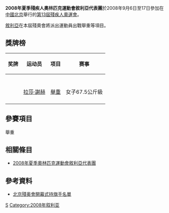 {{Infobox Country Paralympics
|NPC= SYR
|games= 2008年夏季
|competitors=30
|sports=7
|flagbearer=
|gold=
|silver=
|bronze=1
|total=1
|rank=69
|officials=
}}

'''2008年夏季殘疾人奧林匹克運動會敘利亞代表團'''於2008年9月6日至17日參加在[[中國北京|中國北京]]舉行的[[2008年夏季殘奧會|第13屆殘疾人奧運會]]。

[[敘利亞|敘利亞]]在本屆殘奧會將派出運動員出戰舉重等項目。

== 獎牌榜 ==
{| class="wikitable sortable" style="font-size:88%"
|-bgcolor=#efefef
! 奖牌
! 运动员
! 项目
! 赛事
|-
|-

|-
|-

|-
| {{bronze medal}} || [[拉莎·謝赫|拉莎·謝赫]] || [[2008年夏季殘奧會舉重比賽|舉重]] || 女子67.5公斤級
|-

|}

== 參賽項目 ==
舉重

== 相關條目 ==
*[[2008年夏季奧林匹克運動會敘利亞代表團|2008年夏季奧林匹克運動會敘利亞代表團]]

== 參考資料 ==
*[https://web.archive.org/web/20080909184931/http://www.paralympic.org/release/Main_Sections_Menu/News/Press_Releases/Flagbearers_List_Opening_Ceremony_Final_5_Sept1.pdf 北京殘奥會開幕式持旗手名單]

{{2008年夏季殘疾人奧林匹克運動會代表團}}

[[Category:2008年夏季殘疾人奧林匹克運動會代表團|S]]
[[Category:2008年叙利亚|Category:2008年叙利亚]]